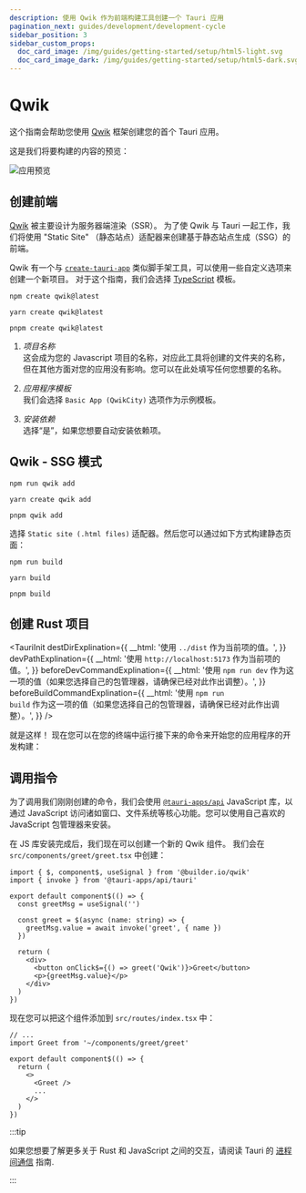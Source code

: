 ```yaml
---
description: 使用 Qwik 作为前端构建工具创建一个 Tauri 应用
pagination_next: guides/development/development-cycle
sidebar_position: 3
sidebar_custom_props:
  doc_card_image: /img/guides/getting-started/setup/html5-light.svg
  doc_card_image_dark: /img/guides/getting-started/setup/html5-dark.svg
---
```



# Qwik

这个指南会帮助您使用 [Qwik] 框架创建您的首个 Tauri 应用。

<Intro />

这是我们将要构建的内容的预览：

![应用预览](/img/guides/getting-started/setup/qwik/result.png)

## 创建前端

[Qwik] 被主要设计为服务器端渲染（SSR）。
为了使 Qwik 与 Tauri 一起工作，我们将使用 "Static Site" （静态站点）适配器来创建基于静态站点生成（SSG）的前端。

Qwik 有一个与 [`create-tauri-app`] 类似脚手架工具，可以使用一些自定义选项来创建一个新项目。
对于这个指南，我们会选择 [TypeScript] 模板。

<Tabs groupId="package-manager">
  <TabItem value="npm">

```shell
npm create qwik@latest
```

</TabItem>
  <TabItem value="Yarn">

```shell
yarn create qwik@latest
```

</TabItem>
  <TabItem value="pnpm">

```shell
pnpm create qwik@latest
```

</TabItem>
</Tabs>

1.  _项目名称_<br />
    这会成为您的 Javascript 项目的名称，对应此工具将创建的文件夹的名称，但在其他方面对您的应用没有影响。您可以在此处填写任何您想要的名称。

2.  _应用程序模板_<br />
    我们会选择 `Basic App (QwikCity)` 选项作为示例模板。

3.  _安装依赖_<br />
    选择“是”，如果您想要自动安装依赖项。

## Qwik - SSG 模式

<Tabs groupId="package-manager">
  <TabItem value="npm">

```shell
npm run qwik add
```

</TabItem>
  <TabItem value="Yarn">

```shell
yarn create qwik add
```

</TabItem>
  <TabItem value="pnpm">

```shell
pnpm qwik add
```

</TabItem>
</Tabs>

选择 `Static site (.html files)` 适配器。然后您可以通过如下方式构建静态页面：

<Tabs groupId="package-manager">
  <TabItem value="npm">

```shell
npm run build
```

</TabItem>
  <TabItem value="Yarn">

```shell
yarn build
```

</TabItem>
  <TabItem value="pnpm">

```shell
pnpm build
```

</TabItem>
</Tabs>

## 创建 Rust 项目

<TauriInit
  destDirExplination={{
    __html: '使用 <code>../dist</code> 作为当前项的值。',
  }}
  devPathExplination={{
    __html: '使用 <code>http://localhost:5173</code> 作为当前项的值。',
  }}
  beforeDevCommandExplination={{
    __html:
      '使用 <code>npm run dev</code> 作为这一项的值（如果您选择自己的包管理器，请确保已经对此作出调整）。',
  }}
  beforeBuildCommandExplination={{
    __html:
      '使用 <code>npm run build</code> 作为这一项的值（如果您选择自己的包管理器，请确保已经对此作出调整）。',
  }}
/>

就是这样！ 现在您可以在您的终端中运行接下来的命令来开始您的应用程序的开发构建：

<Command name="dev" />

## 调用指令

<Commands />

为了调用我们刚刚创建的命令，我们会使用 [`@tauri-apps/api`] JavaScript 库，以通过 JavaScript 访问诸如窗口、文件系统等核心功能。您可以使用自己喜欢的 JavaScript 包管理器来安装。

<InstallTauriApi />

在 JS 库安装完成后，我们现在可以创建一个新的 Qwik 组件。
我们会在 `src/components/greet/greet.tsx` 中创建：

```tsx title=src/components/greet/greet.tsx
import { $, component$, useSignal } from '@builder.io/qwik'
import { invoke } from '@tauri-apps/api/tauri'

export default component$(() => {
  const greetMsg = useSignal('')

  const greet = $(async (name: string) => {
    greetMsg.value = await invoke('greet', { name })
  })

  return (
    <div>
      <button onClick$={() => greet('Qwik')}>Greet</button>
      <p>{greetMsg.value}</p>
    </div>
  )
})
```

现在您可以把这个组件添加到 `src/routes/index.tsx` 中：

```tsx title=src/routes/index.tsx
// ...
import Greet from '~/components/greet/greet'

export default component$(() => {
  return (
    <>
      <Greet />
      ...
    </>
  )
})
```

:::tip

如果您想要了解更多关于 Rust 和 JavaScript 之间的交互，请阅读 Tauri 的 [进程间通信][inter-process-communication] 指南.

:::

[cargo]: https://doc.rust-lang.org/cargo/
[inter-process-communication]: ../../../references/architecture/inter-process-communication/readme.md
[prerequisites]: ../prerequisites.md
[qwik]: https://qwik.builder.io
[typescript]: https://www.typescriptlang.org
[`@tauri-apps/api`]: ../../../api/js/
[`create-tauri-app`]: https://github.com/tauri-apps/create-tauri-app
[`withglobaltauri`]: ../../../api/config.md#buildconfig.withglobaltauri
